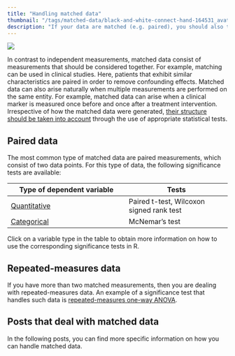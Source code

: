 ```yaml
---
title: "Handling matched data"
thumbnail: "/tags/matched-data/black-and-white-connect-hand-164531_avatar.jpg"
description: "If your data are matched (e.g. paired), you should also treat it like this. Learn which statistical tests are appropriate for matched data here!"
---
```

<img src="black-and-white-connect-hand-164531_avatar.jpg">

In contrast to independent measurements, matched data consist of measurements that should be considered together. For example, matching can be used in clinical studies. Here, patients that exhibit similar characteristics are paired in order to remove confounding effects. Matched data can also arise naturally when multiple measurements are performed on the same entity. For example, matched data can arise when a clinical marker is measured once before and once after a
treatment intervention. Irrespective of how the matched data were generated, [their structure should be taken into account](/post/statistical_test/paired_vs_unpaired_tests/) through the use of appropriate statistical tests.

## Paired data

The most common type of matched data are paired measurements, which consist of two data points. For this type of data, the following significance tests are available:

| Type of dependent variable   | Tests
|---------------------|------------------|
| [Quantitative](/post/statistical_test/signed_wilcox_rank_test/) | Paired t-test, Wilcoxon signed rank test |
| [Categorical](/post/statistical_test/mcnemars_test/)         | McNemar's test      |

Click on a variable type in the table to obtain more information on how to use the corresponding significance tests in R.

## Repeated-measures data

If you have more than two matched measurements, then you are dealing with repeated-measures data. An example of a significance test that handles such data is [repeated-measures one-way ANOVA](https://www.graphpad.com/guides/prism/7/statistics/index.htm?stat_checklist_1wayanova_rm.htm).

## Posts that deal with matched data

In the following posts, you can find more specific information on how you can handle matched data.
